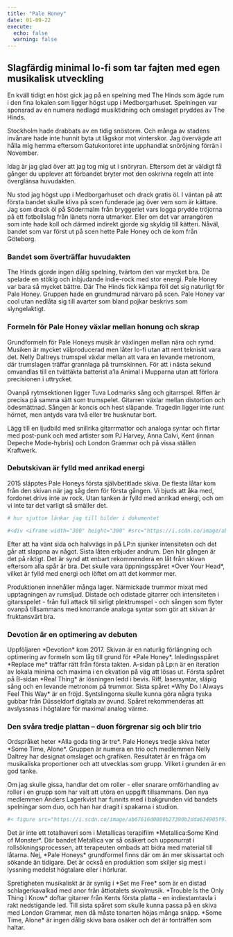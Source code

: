 ```yaml
---
title: "Pale Honey"
date: 01-09-22
execute: 
  echo: false
  warning: false
---
```


## Slagfärdig minimal lo-fi som tar fajten med egen musikalisk utveckling

En kväll tidigt en höst gick jag på en spelning med The Hinds som ägde rum i den fina lokalen som ligger högst upp i Medborgarhuset. Spelningen var sponsrad av en numera nedlagd musiktidning och omslaget pryddes av The Hinds.

Stockholm hade drabbats av en tidig snöstorm. Och många av stadens invånare hade inte hunnit byta ut lågskor mot vinterskor. Jag övervägde att hålla mig hemma eftersom Gatukontoret inte upphandlat snöröjning förrän i November.

Idag är jag glad över att jag tog mig ut i snöryran. Eftersom det är väldigt få gånger du upplever att förbandet bryter mot den oskrivna regeln att inte överglänsa huvudakten.

Nu stod jag högst upp i Medborgarhuset och drack gratis öl. I väntan på att första bandet skulle kliva på scen funderade jag över vem som är kättare. Jag som drack öl på Södermalm från bryggeriet vars logga prydde tröjorna på ett fotbollslag från länets norra utmarker. Eller om det var arrangören som inte hade koll och därmed indirekt gjorde sig skyldig till kätteri. Nåväl, bandet som var först ut på scen hette Pale Honey och de kom från Göteborg.

### Bandet som överträffar huvudakten

The Hinds gjorde ingen dålig spelning, tvärtom den var mycket bra. De spelade en stökig och inbjudande indie-rock med stor energi. Pale Honey var bara så mycket bättre. Där The Hinds fick kämpa föll det sig naturligt för Pale Honey. Gruppen hade en grundmurad närvaro på scen. Pale Honey var cool utan nedlåta sig till avarter som bland pojkar beskrivs som slyngelaktigt.

### Formeln för Pale Honey växlar mellan honung och skrap

Grundformeln för Pale Honeys musik är växlingen mellan nära och rymd. Musiken är mycket välproducerad men låter lo-fi utan att rent tekniskt vara det. Nelly Daltreys trumspel växlar mellan att vara en levande metronom, där trumslagen träffar grannlaga på trumskinnen. För att i nästa sekund omvandlas till en tvättäkta batterist a'la Animal i Mupparna utan att förlora precisionen i uttrycket.

Ovanpå rytmsektionen ligger Tuva Lodmarks sång och gitarrspel. Riffen är precisa på samma sätt som trumspelet. Gitarren växlar mellan distortion och ödesmättnad. Sången är koncis och hest släpande. Tragedin ligger inte runt hörnet, men antyds vara två eller tre husknutar bort.

Lägg till en ljudbild med snillrika gitarrmattor och analoga syntar och flirtar med post-punk och med artister som PJ Harvey, Anna Calvi, Kent (innan Depeche Mode-hybris) och London Grammar och på vissa ställen Kraftwerk.

### Debutskivan är fylld med anrikad energi

2015 släpptes Pale Honeys första självbetitlade skiva. De flesta låtar kom från den skivan när jag såg dem för första gången. Vi bjuds att åka med, fordonet drivs inte av rock. Utan tanken är fylld med anrikad energi, och om vi inte tar det varligt så smäller det.

```r
# hur sjutton länkar jag till bilder i dokumentet

#<div <iframe width="300" height="300" #src="https://i.scdn.co/image/ab67616d0000b273dccc82013f418a1088722dfd"></iframe 
```

Efter att ha vänt sida och halvvägs in på LP:n sjunker intensiteten och det går att slappna av något. Sista låten erbjuder andrum. Den här gången är det på riktigt. Det är synd att enbart rekommendera en låt från skivan eftersom alla spår är bra. Det skulle vara öppningsspåret \*Over Your Head\*, vilket är fylld med energi och löftet om att det kommer mer.

Produktionen innehåller många lager. Närmickade trummor mixat med upptagningen av rumsljud. Distade och odistade gitarrer och intensiteten i gitarsspelet - från full attack till sirligt plektrumspel - och sången som flyter ovanpå tillsammans med knorrande analoga syntar som gör att skivan är fruktansvärt bra.

### Devotion är en optimering av debuten

Uppföljaren \*Devotion\* kom 2017. Skivan är en naturlig förlängning och optimering av formeln som låg till grund för \*Pale Honey\*. Inledingsspåret \*Replace me\* träffar rätt från första takten. A-sidan på Lp:n är en iteration av lokala minima och maxima i en ekvation på väg att lösas ut. Första spåret på B-sidan \*Real Thing\* är lösningen ledd i bevis. Riff, lasersyntar, släpig sång och en levande metronom på trummor. Sista spåret \*Why Do I Always Feel This Way\* är en fröjd. Syntslingorna skulle kunna göra några tyska gubbar från Düsseldorf digitala av avund. Spåret rekommenderas att avslyssnas i högtalare för maximal analog värme.

### Den svåra tredje plattan -- duon förgrenar sig och blir trio

Ordspråket heter \*Alla goda ting är tre\*. Pale Honeys tredje skiva heter \*Some Time, Alone\*. Gruppen är numera en trio och medlemmen Nelly Daltrey har designat omslaget och grafiken. Resultatet är en fråga om musikaliska proportioner och att utvecklas som grupp. Vilket i grunden är en god tanke.

Om jag skulle gissa, handlar det om roller - eller snarare omförhandling av roller i en grupp som har valt att utöra en uppgift tillsammans. Den nya medlemmen Anders Lagerkvist har funnits med i bakgrunden vid bandets spelningar som duo, och han har dragit i spakarna i studion.

```r
#< figure src="https://i.scdn.co/image/ab67616d0000b27390b2dda634905f970e6263d3" title="Some Time, # #Alone" class="left" width="300" height="300" >
```

Det är inte ett totalhaveri som i Metallicas terapifilm \*Metallica:Some Kind of Monster\*. Där bandet Metallica var så osäkert och uppsnurrat i rollsökningsprocessen, att terapeuten ombads att bidra med material till låtarna. Nej, \*Pale Honeys\* grundformel finns där om än mer skissartat och sökande än tidigare. Det är också en produktion som skiljer sig mest i lyssning medelst högtalare eller i hörlurar.

Spretigheten musikaliskt är är synlig i \*Set me Free\* som är en distad schlagerkavalkad med anor från åttiotalets skvalmusik. \*Trouble Is the Only Thing I Know\* doftar gitarrer från Kents första platta - en indiestamtavla i rakt nedstigande led. Till sista spåret som skulle kunna passa på en skiva med London Grammar, men då måste tonarten höjas många snäpp. \*Some Time, Alone\* är ingen dålig skiva bara osäker och det är tonträffen som haltar.
